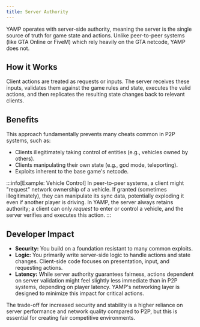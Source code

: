 ```yaml
---
title: Server Authority
---
```


YAMP operates with server-side authority, meaning the server is the single source of truth for game state and actions. Unlike peer-to-peer systems (like GTA Online or FiveM) which rely heavily on the GTA netcode, YAMP does not.

## How it Works
Client actions are treated as requests or inputs. The server receives these inputs, validates them against the game rules and state, executes the valid actions, and then replicates the resulting state changes back to relevant clients.

## Benefits
This approach fundamentally prevents many cheats common in P2P systems, such as:
*   Clients illegitimately taking control of entities (e.g., vehicles owned by others).
*   Clients manipulating their own state (e.g., god mode, teleporting).
*   Exploits inherent to the base game's netcode.

:::info[Example: Vehicle Control]
In peer-to-peer systems, a client might "request" network ownership of a vehicle. If granted (sometimes illegitimately), they can manipulate its sync data, potentially exploding it even if another player is driving. In YAMP, the server always retains authority; a client can only *request* to enter or control a vehicle, and the server verifies and executes this action.
:::

## Developer Impact
*   **Security:** You build on a foundation resistant to many common exploits.
*   **Logic:** You primarily write server-side logic to handle actions and state changes. Client-side code focuses on presentation, input, and requesting actions.
*   **Latency:** While server authority guarantees fairness, actions dependent on server validation might feel slightly less immediate than in P2P systems, depending on player latency. YAMP's networking layer is designed to minimize this impact for critical actions.

The trade-off for increased security and stability is a higher reliance on server performance and network quality compared to P2P, but this is essential for creating fair competitive environments.